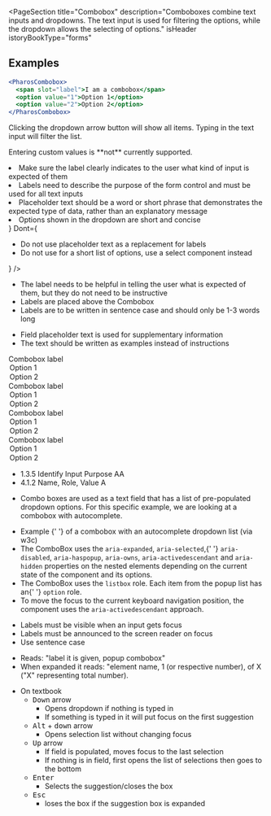 
<PageSection
  title="Combobox"
  description="Comboboxes combine text inputs and dropdowns. The text input is used for filtering the options,
  while the dropdown allows the selecting of options."
  isHeader
  istoryBookType="forms"
></PageSection>

## Examples

```jsx live
<PharosCombobox>
  <span slot="label">I am a combobox</span>
  <option value="1">Option 1</option>
  <option value="2">Option 2</option>
</PharosCombobox>
```

<PageSection topMargin title="Usage">
  <p>
    Clicking the dropdown arrow button will show all items. Typing in the text input will filter the
    list.
  </p>
  <p>Entering custom values is **not** currently supported.</p>
</PageSection>

<PageSection title="Best practices">
  <BestPractices
    Do={
      <ul>
        <li>
          Make sure the label clearly indicates to the user what kind of input is expected of them
        </li>
        <li>
          Labels need to describe the purpose of the form control and must be used for all text
          inputs
        </li>
        <li>
          Placeholder text should be a word or short phrase that demonstrates the expected type of
          data, rather than an explanatory message
        </li>
        <li>Options shown in the dropdown are short and concise</li>
      </ul>
    }
    Dont={
      <ul>
        <li>Do not use placeholder text as a replacement for labels</li>
        <li>Do not use for a short list of options, use a select component instead</li>
      </ul>
    }
  />
</PageSection>

<PageSection title="Content guidelines">
  <PageSection subSectionLevel={1} title="Labels">
    <ul>
      <li>
        The label needs to be helpful in telling the user what is expected of them, but they do not
        need to be instructive
      </li>
      <li>Labels are placed above the Combobox</li>
      <li>Labels are to be written in sentence case and should only be 1-3 words long</li>
    </ul>
  </PageSection>
  <PageSection
    subSectionLevel={1}
    title="Placeholder text"
    description="Placeholder text is shown inside the text input to help users know what information they can enter."
  >
    <ul>
      <li>Field placeholder text is used for supplementary information</li>
      <li>The text should be written as examples instead of instructions</li>
    </ul>
  </PageSection>
</PageSection>

<PageSection title="States">
  <PageSection
    subSectionLevel={1}
    title="Default"
    description="The default state - when no other state attribute is assigned to the Combobox."
  >
    <Canvas>
      <PharosCombobox>
        <span slot="label">Combobox label</span>
        <option value="1">Option 1</option>
        <option value="2">Option 2</option>
      </PharosCombobox>
    </Canvas>
  </PageSection>
  <PageSection
    subSectionLevel={1}
    title="Disabled"
    description="Display this state when the Combobox is non-interactive."
  >
    <Canvas>
      <PharosCombobox disabled>
        <span slot="label">Combobox label</span>
        <option value="1">Option 1</option>
        <option value="2">Option 2</option>
      </PharosCombobox>
    </Canvas>
  </PageSection>
  <PageSection
    subSectionLevel={1}
    title="Required"
    description="This state signifies a mandatory response from the user."
  >
    <Canvas>
      <PharosCombobox required>
        <span slot="label">Combobox label</span>
        <option value="1">Option 1</option>
        <option value="2">Option 2</option>
      </PharosCombobox>
    </Canvas>
  </PageSection>
  <PageSection
    subSectionLevel={1}
    title="Error"
    description="Display this state when a user has encountered an error with their input. This could be if they didn't fill out a required field, or the information provided does not meet validation requirements."
  >
    <Canvas>
      <PharosCombobox
        required
        invalidated
        message="This field is required, please make a selection"
      >
        <span slot="label">Combobox label</span>
        <option value="1">Option 1</option>
        <option value="2">Option 2</option>
      </PharosCombobox>
    </Canvas>
  </PageSection>
</PageSection>

<PageSection title="Accessibility">
  <PageSection subSectionLevel={1} title="Relevant WCAG guidelines">
    <ul>
      <li>
        <PharosLink href="https://www.w3.org/WAI/WCAG21/Understanding/identify-input-purpose">
          1.3.5 Identify Input Purpose AA
        </PharosLink>
      </li>
      <li>
        <PharosLink href="https://www.w3.org/WAI/WCAG21/Understanding/name-role-value">
          4.1.2 Name, Role, Value A
        </PharosLink>
      </li>
    </ul>
  </PageSection>
  <PageSection subSectionLevel={1} title="Importance">
    <ul>
      <li>
        Combo boxes are used as a text field that has a list of pre-populated dropdown options. For
        this specific example, we are looking at a combobox with autocomplete.
      </li>
    </ul>
  </PageSection>
  <PageSection subSectionLevel={1} title="Code expectations">
    <ul>
      <li>
        <PharosLink href="https://w3c.github.io/aria-practices/examples/combobox/combobox-autocomplete-list.html">
          Example
        </PharosLink>{' '}
        of a combobox with an autocomplete dropdown list (via w3c)
      </li>
      <li>
        The ComboBox uses the <code>aria-expanded</code>, <code>aria-selected</code>,{' '}
        <code>aria-disabled</code>, <code>aria-haspopup</code>, <code>aria-owns</code>,
        <code>aria-activedescendant</code> and <code>aria-hidden</code> properties on the nested
        elements depending on the current state of the component and its options.
      </li>
      <li>
        The ComboBox uses the <code>listbox</code> role. Each item from the popup list has an{' '}
        <code>option</code> role.
      </li>
      <li>
        To move the focus to the current keyboard navigation position, the component uses the
        <code>aria-activedescendant</code> approach.
      </li>
    </ul>
  </PageSection>
  <PageSection subSectionLevel={1} title="Expected actions">
    <PageSection subSectionLevel={2} title="Accessibility best practices for labels:">
      <ul>
        <li> Labels must be visible when an input gets focus </li>
        <li> Labels must be announced to the screen reader on focus</li>
        <li> Use sentence case</li>
      </ul>
    </PageSection>
    <PageSection subSectionLevel={2} title="Screen reader">
      <ul>
        <li>Reads: "label it is given, popup combobox"</li>
        <li>
          When expanded it reads: "element name, 1 (or respective number), of X ("X" representing
          total number).
        </li>
      </ul>
    </PageSection>
    <PageSection subSectionLevel={2} title="Keyboard">
      <ul>
        <li>
          On textbook
          <ul>
            <li>
              <kbd>Down</kbd> arrow
              <ul>
                <li> Opens dropdown if nothing is typed in</li>
                <li> If something is typed in it will put focus on the first suggestion </li>
              </ul>
            </li>
            <li>
              <kbd>Alt</kbd> + <kbd>down</kbd> arrow
              <ul>
                <li> Opens selection list without changing focus</li>
              </ul>
            </li>
            <li>
              <kbd>Up</kbd> arrow
              <ul>
                <li>If field is populated, moves focus to the last selection</li>
                <li>
                  If nothing is in field, first opens the list of selections then goes to the bottom
                </li>
              </ul>
            </li>
            <li>
              <kbd>Enter</kbd>
              <ul>
                <li>Selects the suggestion/closes the box </li>
              </ul>
            </li>
            <li>
              <kbd>Esc </kbd>
              <ul>
                <li>loses the box if the suggestion box is expanded </li>
              </ul>
            </li>
          </ul>
        </li>
      </ul>
    </PageSection>
  </PageSection>
</PageSection>
